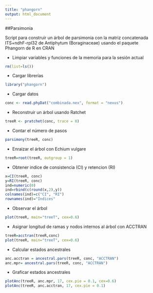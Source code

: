 ```yaml
---
title: "phangorn"
output: html_document
---
```


##Parsimonia

Script para construir un árbol de parsimonia  con la matriz concatenada ITS+ndhF-rpl32 de Antiphytum (Boraginaceae) usando el paquete Phangorn de R en CRAN

+ Limpiar variables y funciones de la memoria para la sesión actual
```r
rm(list=ls())
```


+ Cargar librerías
```r
library("phangorn")
```

+ Cargar datos
```r
conc <- read.phyDat("combinada.nex", format = "nexus")
```

+ Reconstruir un árbol usando Ratchet
```r
treeR <- pratchet(conc, trace = 0) 
```

+ Contar el número de pasos
```r
parsimony(treeR, conc) 
```

+ Enraizar el árbol con Echium vulgare
```r
treeR=root(treeR, outgroup = 1)
```

+ Obtener indice de consistencia (CI) y retencion (RI)
```r
x=CI(treeR, conc)
y=RI(treeR, conc)
ind=numeric(0)
ind=rbind(c(round(x,2),y))
colnames(ind)=c("CI", "RI")
rownames(ind)="Índices"
```

+ Observar el árbol
```r
plot(treeR, main="treeT", cex=0.6)
```

+ Asignar longitud de ramas y nodos internos al árbol con ACCTRAN
```r
treeR=acctran(treeR,conc)
plot(treeR, main="treeT", cex=0.6)
```

+ Calcular estados ancestrales
```r
anc.acctran = ancestral.pars(treeR, conc, "ACCTRAN")
anc.mpr= ancestral.pars(treeR, conc, "ACCTRAN")
```

+ Graficar estados ancestrales
```r
plotAnc(treeR, anc.mpr, 17, cex.pie = 0.1, cex=0.6)
plotAnc(treeR, anc.acctran, 17, cex.pie = 0.1)
```

